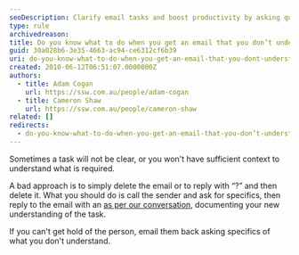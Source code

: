 ```yaml
---
seoDescription: Clarify email tasks and boost productivity by asking questions or seeking clarification from senders when unsure.
type: rule
archivedreason:
title: Do you know what to do when you get an email that you don’t understand?
guid: 30a028b6-3e35-4663-ac94-ce6312cf6b39
uri: do-you-know-what-to-do-when-you-get-an-email-that-you-dont-understand
created: 2010-06-12T06:51:07.0000000Z
authors:
  - title: Adam Cogan
    url: https://ssw.com.au/people/adam-cogan
  - title: Cameron Shaw
    url: https://ssw.com.au/people/cameron-shaw
related: []
redirects:
  - do-you-know-what-to-do-when-you-get-an-email-that-you-don’t-understand
---
```


Sometimes a task will not be clear, or you won't have sufficient context to understand what is required.

A bad approach is to simply delete the email or to reply with “?” and then delete it.
What you should do is call the sender and ask for specifics, then reply to the email with an [as per our conversation](/do-you-send-as-per-our-conversation-emails), documenting your new understanding of the task.

If you can't get hold of the person, email them back asking specifics of what you don't understand.